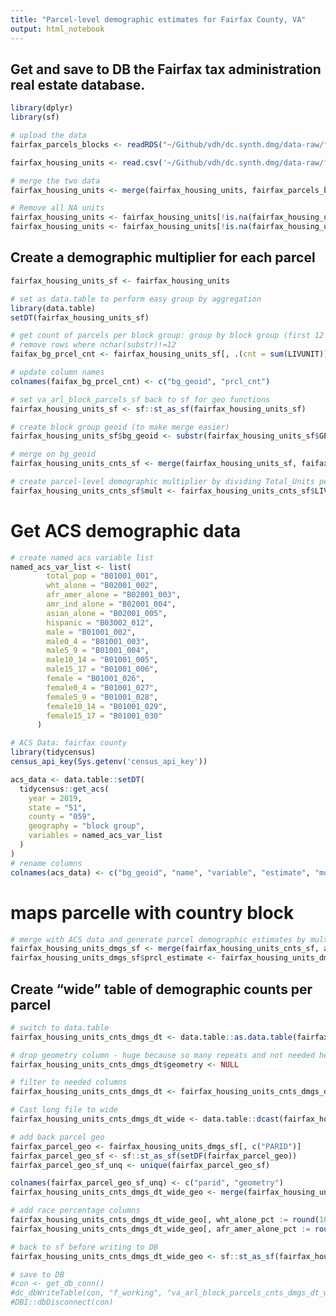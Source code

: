 ```yaml
---
title: "Parcel-level demographic estimates for Fairfax County, VA"
output: html_notebook
---
```


## Get and save to DB the Fairfax tax administration real estate database.

```r
library(dplyr)
library(sf)

# upload the data
fairfax_parcels_blocks <- readRDS("~/Github/vdh/dc.synth.dmg/data-raw/fairfax_data/fairfax_parcels_blocks_wgs84.RDS") %>% dplyr::select(PIN,GEOID20,HOUSING20,POP20)

fairfax_housing_units <- read.csv('~/Github/vdh/dc.synth.dmg/data-raw/fairfax_data/Tax_Administration_s_Real_Estate_Fairfax.csv') %>% dplyr::select(PARID,LIVUNIT)

# merge the two data
fairfax_housing_units <- merge(fairfax_housing_units, fairfax_parcels_blocks, by.x='PARID', by.y='PIN')
```

```r
# Remove all NA units
fairfax_housing_units <- fairfax_housing_units[!is.na(fairfax_housing_units$LIVUNIT),]
fairfax_housing_units <- fairfax_housing_units[!is.na(fairfax_housing_units$GEOID20),]
```


## Create a demographic multiplier for each parcel
```r

fairfax_housing_units_sf <- fairfax_housing_units

# set as data.table to perform easy group by aggregation
library(data.table)
setDT(fairfax_housing_units_sf)

# get count of parcels per block group: group by block group (first 12 integers of Full_Block) and get count of units per block group (sum(Total_Units))
# remove rows where nchar(substr)!=12
faifax_bg_prcel_cnt <- fairfax_housing_units_sf[, .(cnt = sum(LIVUNIT)), substr(GEOID20, 1, 12)][nchar(substr)==12]

# update column names
colnames(faifax_bg_prcel_cnt) <- c("bg_geoid", "prcl_cnt")

# set va_arl_block_parcels_sf back to sf for geo functions
fairfax_housing_units_sf <- sf::st_as_sf(fairfax_housing_units_sf)

# create block group geoid (to make merge easier)
fairfax_housing_units_sf$bg_geoid <- substr(fairfax_housing_units_sf$GEOID20, 1, 12)

# merge on bg_geoid
fairfax_housing_units_cnts_sf <- merge(fairfax_housing_units_sf, faifax_bg_prcel_cnt, by = "bg_geoid")

# create parcel-level demographic multiplier by dividing Total_Units per parcel by total count of parcels in the block group (prcl_cnt) 
fairfax_housing_units_cnts_sf$mult <- fairfax_housing_units_cnts_sf$LIVUNIT/fairfax_housing_units_cnts_sf$prcl_cnt
```

# Get ACS demographic data
```r
# create named acs variable list
named_acs_var_list <- list(
        total_pop = "B01001_001",
        wht_alone = "B02001_002",
        afr_amer_alone = "B02001_003",
        amr_ind_alone = "B02001_004",
        asian_alone = "B02001_005",
        hispanic = "B03002_012",
        male = "B01001_002",
        male0_4 = "B01001_003",
        male5_9 = "B01001_004",
        male10_14 = "B01001_005",
        male15_17 = "B01001_006",
        female = "B01001_026",
        female0_4 = "B01001_027",
        female5_9 = "B01001_028",
        female10_14 = "B01001_029",
        female15_17 = "B01001_030"
      )

# ACS Data: fairfax county
library(tidycensus)
census_api_key(Sys.getenv('census_api_key'))

acs_data <- data.table::setDT(
  tidycensus::get_acs(
    year = 2019,
    state = "51",
    county = "059",
    geography = "block group",
    variables = named_acs_var_list
  )
)
# rename columns
colnames(acs_data) <- c("bg_geoid", "name", "variable", "estimate", "moe")

```

# maps parcelle with country block
```r
# merge with ACS data and generate parcel demographic estimates by multiplying ACS estimate by parcel multipliers
fairfax_housing_units_dmgs_sf <- merge(fairfax_housing_units_cnts_sf, acs_data, by='bg_geoid', allow.cartesian=TRUE)
fairfax_housing_units_dmgs_sf$prcl_estimate <- fairfax_housing_units_dmgs_sf$mult * fairfax_housing_units_dmgs_sf$estimate

```


## Create "wide" table of demographic counts per parcel
```r
# switch to data.table
fairfax_housing_units_cnts_dmgs_dt <- data.table::as.data.table(fairfax_housing_units_dmgs_sf)

# drop geometry column - huge because so many repeats and not needed here
fairfax_housing_units_cnts_dmgs_dt$geometry <- NULL

# filter to needed columns
fairfax_housing_units_cnts_dmgs_dt <- fairfax_housing_units_cnts_dmgs_dt[, .(parid = PARID, geoid = GEOID20, measure = variable, value = prcl_estimate)]

# Cast long file to wide
fairfax_housing_units_cnts_dmgs_dt_wide <- data.table::dcast(fairfax_housing_units_cnts_dmgs_dt, parid + geoid ~ measure, value.var = "value", fun.aggregate = sum)

# add back parcel geo
fairfax_parcel_geo <- fairfax_housing_units_dmgs_sf[, c("PARID")]
fairfax_parcel_geo_sf <- sf::st_as_sf(setDF(fairfax_parcel_geo))
fairfax_parcel_geo_sf_unq <- unique(fairfax_parcel_geo_sf)

colnames(fairfax_parcel_geo_sf_unq) <- c("parid", "geometry")
fairfax_housing_units_cnts_dmgs_dt_wide_geo <- merge(fairfax_housing_units_cnts_dmgs_dt_wide, fairfax_parcel_geo_sf_unq, by = "parid")

# add race percentage columns
fairfax_housing_units_cnts_dmgs_dt_wide_geo[, wht_alone_pct := round(100*(wht_alone/total_pop), 2)]
fairfax_housing_units_cnts_dmgs_dt_wide_geo[, afr_amer_alone_pct := round(100*(afr_amer_alone/total_pop), 2)]

# back to sf before writing to DB
fairfax_housing_units_cnts_dmgs_dt_wide_geo <- sf::st_as_sf(fairfax_housing_units_cnts_dmgs_dt_wide_geo)

# save to DB
#con <- get_db_conn()
#dc_dbWriteTable(con, "f_working", "va_arl_block_parcels_cnts_dmgs_dt_wide_geo_sf", va_arl_block_parcels_cnts_dmgs_dt_wide_geo_sf)
#DBI::dbDisconnect(con)
```




